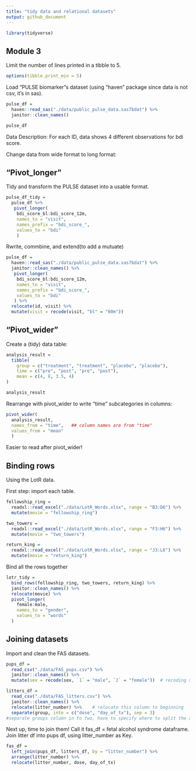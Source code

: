 ```yaml
---
title: "tidy data and relational datasets"
output: github_document
---
```


```r
library(tidyverse)
```

## Module 3

Limit the number of lines printed in a tibble to 5.

```r
options(tibble.print_min = 5)
```

Load "PULSE biomarker"s dataset (using "haven" package since data is not csv, it's in sas).

```r
pulse_df = 
  haven::read_sas("./data/public_pulse_data.sas7bdat") %>%
  janitor::clean_names()

pulse_df
```

Data Description: For each ID, data shows 4 different observations for bdi score.

Change data from wide format to long format:

## "Pivot_longer"
Tidy and transform the PULSE dataset into a usable format.

```r
pulse_df_tidy = 
  pulse_df %>%
   pivot_longer(
    bdi_score_bl:bdi_score_12m,
    names_to = "visit", 
    names_prefix = "bdi_score_", 
    values_to = "bdi"
    ) 
```

Rwrite, commbine, and extend(to add a mutuate)

```r
pulse_df = 
  haven::read_sas("./data/public_pulse_data.sas7bdat") %>%
  janitor::clean_names() %>% 
   pivot_longer(
    bdi_score_bl:bdi_score_12m,
    names_to = "visit", 
    names_prefix = "bdi_score_", 
    values_to = "bdi"
   ) %>% 
  relocate(id, visit) %>% 
  mutate(visit = recode(visit, "bl" = "00m"))
```


## "Pivot_wider"
Create a (tidy) data table:

```r
analysis_result = 
  tibble(
    group = c("treatment", "treatment", "placebo", "placebo"),
    time = c("pre", "post", "pre", "post"),
    mean = c(4, 8, 3.5, 4)
)

analysis_result
```

Rearrange with pivot_wider to write "time" subcategories in columns:

```r
pivot_wider(
  analysis_result, 
  names_from = "time",   ## column names are from "time"
  values_from = "mean"
  )
```
Easier to read after pivot_wider!


## Binding rows

Using the LotR data.

First step: import each table.

```r
fellowship_ring = 
  readxl::read_excel("./data/LotR_Words.xlsx", range = "B3:D6") %>% 
  mutate(movie = "fellowship_ring")

two_towers = 
  readxl::read_excel("./data/LotR_Words.xlsx", range = "F3:H6") %>% 
  mutate(movie = "two_towers")

return_king = 
  readxl::read_excel("./data/LotR_Words.xlsx", range = "J3:L6") %>% 
  mutate(movie = "return_king")
```

Bind all the rows together

```r
lotr_tidy =
  bind_rows(fellowship_ring, two_towers, return_king) %>% 
  janitor::clean_names() %>% 
  relocate(movie) %>% 
  pivot_longer(
    female:male,
    names_to = "gender",
    values_to = "words"
  )
```

## Joining datasets

Import and clean the FAS datasets.

```r
pups_df =
  read_csv("./data/FAS_pups.csv") %>% 
  janitor::clean_names() %>% 
  mutate(sex = recode(sex, `1` = "male", `2` = "female"))  # recoding sex column from numbers to labels.

litters_df = 
  read_csv("./data/FAS_litters.csv") %>% 
  janitor::clean_names() %>% 
  relocate(litter_number) %>%    # relocate this column to beginning
  separate(group, into = c("dose", "day_of_tx"), sep = 3)  
#separate groups column in to two, have to specify where to split the data value: separate after 3 characters!
```

Next up, time to join them!
Call it fas_df = fetal alcohol syndrome dataframe.
Join litter df into pups df, using litter_number as Key.

```r
fas_df = 
  left_join(pups_df, litters_df, by = "litter_number") %>%
  arrange(litter_number) %>% 
  relocate(litter_number, dose, day_of_tx)
```

